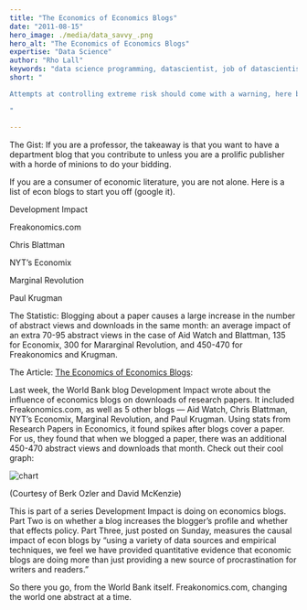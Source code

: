 ```yaml
---
title: "The Economics of Economics Blogs"
date: "2011-08-15"
hero_image: ./media/data_savvy_.png
hero_alt: "The Economics of Economics Blogs"
expertise: "Data Science"
author: "Rho Lall"
keywords: "data science programming, datascientist, job of datascientist, job of data scientist, data driven insights, data driven storytelling, data driven solutions"
short: "

Attempts at controlling extreme risk should come with a warning, here be dragons.

"

---
```


The Gist:  If you are a professor, the takeaway is that you want to have a department blog that you contribute to unless you are a prolific publisher with a horde of minions to do your bidding.

If you are a consumer of economic literature, you are not alone. Here is a list of econ blogs to start you off (google it).

Development Impact

Freakonomics.com

Chris Blattman

NYT’s Economix

Marginal Revolution

Paul Krugman

The Statistic: Blogging about a paper causes a large increase in the number of abstract views and downloads in the same month: an average impact of an extra 70-95 abstract views in the case of Aid Watch and Blattman, 135 for Economix, 300 for Mararginal Revolution, and 450-470 for Freakonomics and Krugman.

The Article: [The Economics of Economics Blogs](https://freakonomics.com/2011/08/the-economics-of-economics-blogs/):

Last week, the World Bank blog Development Impact wrote about the influence of economics blogs on downloads of research papers. It included Freakonomics.com, as well as 5 other blogs — Aid Watch, Chris Blattman, NYT’s Economix, Marginal Revolution, and Paul Krugman. Using stats from Research Papers in Economics, it found spikes after blogs cover a paper. For us, they found that when we blogged a paper, there was an additional 450-470 abstract views and downloads that month. Check out their cool graph:

![chart](./media/content/chart_economic_blogs.png)

(Courtesy of Berk Ozler and David McKenzie)

This is part of a series Development Impact is doing on economics blogs. Part Two is on whether a blog increases the blogger’s profile and whether that effects policy. Part Three, just posted on Sunday, measures the causal impact of econ blogs by “using a variety of data sources and empirical techniques, we feel we have provided quantitative evidence that economic blogs are doing more than just providing a new source of procrastination for writers and readers.”

So there you go, from the World Bank itself. Freakonomics.com, changing the world one abstract at a time.
